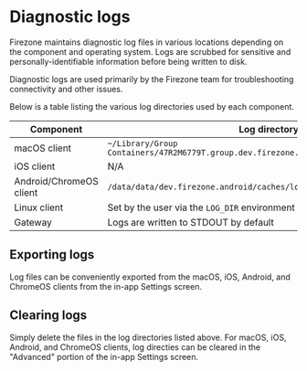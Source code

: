 # Diagnostic logs

Firezone maintains diagnostic log files in various locations depending on the
component and operating system. Logs are scrubbed for sensitive and
personally-identifiable information before being written to disk.

Diagnostic logs are used primarily by the Firezone team for troubleshooting
connectivity and other issues.

Below is a table listing the various log directories used by each component.

| Component               | Log directory                                                                           |
| ----------------------- | --------------------------------------------------------------------------------------- |
| macOS client            | `~/Library/Group Containers/47R2M6779T.group.dev.firezone.firezone/Library/Caches/logs` |
| iOS client              | N/A                                                                                     |
| Android/ChromeOS client | `/data/data/dev.firezone.android/caches/logs`                                           |
| Linux client            | Set by the user via the `LOG_DIR` environment variable                                  |
| Gateway                 | Logs are written to STDOUT by default                                                   |

## Exporting logs

Log files can be conveniently exported from the macOS, iOS, Android, and
ChromeOS clients from the in-app Settings screen.

## Clearing logs

Simply delete the files in the log directories listed above. For macOS, iOS,
Android, and ChromeOS clients, log directies can be cleared in the "Advanced"
portion of the in-app Settings screen.
